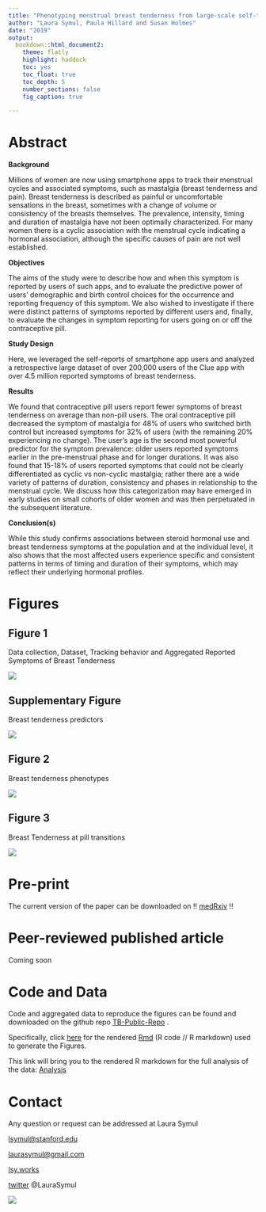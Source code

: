 ```yaml
---
title: "Phenotyping menstrual breast tenderness from large-scale self-tracked data"
author: "Laura Symul, Paula Hillard and Susan Holmes"
date: "2019"
output: 
  bookdown::html_document2: 
    theme: flatly
    highlight: haddock
    toc: yes
    toc_float: true
    toc_depth: 5
    number_sections: false
    fig_caption: true

---
```



# Abstract

**Background**

Millions of women are now using smartphone apps to track their menstrual cycles and associated symptoms, such as mastalgia (breast tenderness and pain). Breast tenderness is described as painful or uncomfortable sensations in the breast, sometimes with a change of volume or consistency of the breasts themselves.  The prevalence, intensity, timing and duration of mastalgia have not been optimally characterized. For many women there is a cyclic association with the menstrual cycle indicating a hormonal association, although the specific causes of pain are not well established. 

**Objectives**

The aims of the study were to describe how and when this symptom is reported by users of such apps, and to evaluate the predictive power of users’ demographic and birth control choices for the occurrence and reporting frequency of this symptom. We also wished to investigate if there were distinct patterns of symptoms reported by different users and, finally, to evaluate the changes in symptom reporting for users going on or off the contraceptive pill.

**Study Design**

Here, we leveraged the self-reports of smartphone app users and analyzed a retrospective large dataset of over 200,000 users of the Clue app with over 4.5 million reported symptoms of breast tenderness. 

**Results**

We found that contraceptive pill users report fewer symptoms of breast tenderness on average than non-pill users.  The oral contraceptive pill decreased the symptom of mastalgia for 48% of users who switched birth control but increased symptoms for 32% of users (with the remaining 20% experiencing no change). The user’s age is the second most powerful predictor for the symptom prevalence: older users reported symptoms earlier in the pre-menstrual phase and for longer durations. It was also found that 15-18% of users reported symptoms that could not be clearly differentiated as cyclic vs non-cyclic mastalgia; rather there are a wide variety of patterns of duration, consistency and phases in relationship to the menstrual cycle. We discuss how this categorization may have emerged in early studies on small cohorts of older women and was then perpetuated in the subsequent literature.    

**Conclusion(s)**

While this study confirms associations between steroid hormonal use and breast tenderness symptoms at the population and at the individual level, it also shows that the most affected users experience specific and consistent patterns in terms of timing and duration of their symptoms, which may reflect their underlying hormonal profiles.  


# Figures

## Figure 1

Data collection, Dataset, Tracking behavior and Aggregated Reported Symptoms of Breast Tenderness

![](Figures Tables Media/Figures/Figure 1_current.png)


## Supplementary Figure

Breast tenderness predictors

![](Figures Tables Media/Figures/Figure S2_current.png)

## Figure 2

Breast tenderness phenotypes

![](Figures Tables Media/Figures/Figure 2_current.png)


## Figure 3

Breast Tenderness at pill transitions


![](Figures Tables Media/Figures/Figure 3_current.png)




# Pre-print

The current version of the paper can be downloaded on !! [medRxiv](XXX) !!


# Peer-reviewed published article
Coming soon

# Code and Data

Code and aggregated data to reproduce the figures can be found and downloaded on the github repo [TB-Public-Repo](https://github.com/lasy/TB-Public-Repo) .

Specifically, click [here](https://lasy.github.io/TB-Public-Repo/Code/Tender_breasts_FIGURES.html)  for the rendered  [Rmd](https://github.com/lasy/TB-Public-Repo/blob/master/Code/Tender_Breasts_FIGURES.Rmd) (R code // R markdown) used to generate the Figures.

This link will bring you to the rendered R markdown for the full analysis of the data: [Analysis](https://lasy.github.io/TB-Public-Repo/Code/Tender_breasts_ANALYSIS.html)


# Contact
Any question or request can be addressed at Laura Symul 

[lsymul@stanford.edu](mailto:lsymul@stanford.edu) 

[laurasymul@gmail.com](mailto:laurasymul@gmail.com) 

[lsy.works](http://lsy.works/)

[twitter](https://twitter.com/LauraSymul) @LauraSymul


![](Figures Tables Media/Media/Clue TB icon banner-02.png)


